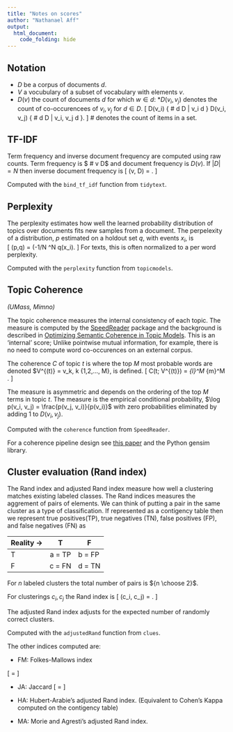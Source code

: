 ```yaml
---
title: "Notes on scores"
author: "Nathanael Aff"
output: 
  html_document:
    code_folding: hide
---
```


## Notation 

* $D$ be a corpus of documents $d$.
* $V$ a vocubulary of a subset of vocabulary with elements $v$. 
* $D(v)$ the count of documents $d$ for which $w \in d$:
*$D(v_i, v_j)$ denotes the count of co-occurencees of $v_i, v_j$ for 
$d \in D$. 
\[
  D(v_i) \equiv \{ \# d \in D | v_i \in d \} \quad \text{ and }
  \quad D(v_i, v_j) \equiv \{ \# d \in D | v_i, v_j \in d \}.
\]
$\#$ denotes the count of items in a set.

## TF-IDF 

Term frequency and inverse document frequency are computed using raw counts. Term frequency is $ \# v \in D$ and document frequency is $D(v)$.
If $|D| = N$ then inverse document frequency is 
\[
  \text{idf}(v, D) = \log \frac{N}{D(v)}.
\]

Computed with the `bind_tf_idf` function from `tidytext`.

## Perplexity 

The perplexity estimates how well the learned probability distribution of topics over documents fits new samples from a document. The perpelexity of a distribution, $p$ estimated on a holdout set $q$, with events $x_i$, is  
\[
  \text{Perplexity}(p,q) = \exp(-1/N \sum^N \log q(x_i).
\]
For texts, this is often normalized to a per word perplexity. 

Computed with the `perplexity` function from `topicmodels`.



## Topic Coherence 

_(UMass, Mimno)_

The topic coherence measures the internal consistency of each topic. The measure is computed by the [SpeedReader](https://github.com/matthewjdenny/SpeedReader) package and the background is described in [Optimizing Semantic Coherence in Topic Models](http://dirichlet.net/pdf/mimno11optimizing.pdf). This is an 'internal' score; Unlike pointwise mutual information, for example, there is no need to compute word co-occurences on an external corpus.


The coherence $C$ of topic $t$ is where the top $M$ most probable words are denoted $V^{(t)} = v_k, k \in \{1,2,..., M\}, is defined. 
\[
 C(t; V^{(t)}) = \sum_{l}^M \sum_{m}^M \log 
 \frac{D(v_m^{(t)}, v_l^{(t)}) + 1}{ D(v_l^{(t)})}. 
\]

The measure is asymmetric and depends on the ordering of the top $M$ terms in topic $t$. The measure is the empirical conditional probability, $\log p(v_i, v_j) = \frac{p(v_j, v_i)}{p(v_i)}$ with zero probabilities eliminated by adding 1 to $D(v_i, v_j)$. 

Computed with the `coherence` function from `SpeedReader`.

For a coherence pipeline design see [this paper](`http://svn.aksw.org/papers/2015/WSDM_Topic_Evaluation/public.pdf) and the Python gensim library. 

## Cluster evaluation (Rand index)

The Rand index and adjusted Rand index measure how well a clustering matches existing labeled classes. The Rand indices measures the aggrement of pairs of elements. We can think of putting a pair in the same cluster as a type of classification. If represented as a contigency table then we represent true positives(TP), true negatives (TN), false positives (FP), and false negatives (FN) as

| Reality $\to$  | T    | F       |
|---|:----------:|---------| 
| T |a = TP      | b = FP  | 
| F |c = FN      | d = TN  |

For $n$ labeled clusters the total number of pairs is ${n \choose 2}$.

For clusterings $c_i, c_j$ the Rand index is
\[
  \text{Rand}(c_i, c_j)  = \frac{a + d}{{n \choose 2}}. 
\]

The adjusted Rand index adjusts for the expected number of randomly correct clusters. 

Computed with the `adjustedRand` function from `clues`.

The other indices computed are: 

* FM: Folkes-Mallows index 

\[
  \text{FM} =  \frac{a}{\sqrt{(a + b)(a + c)}}
\]

* JA: Jaccard 
\[
  \text{JA} =  \frac{a}{a + b + c}
\] 

* HA: Hubert-Arabie's adjusted Rand index. (Equivalent to Cohen's Kappa computed on the contigency table)

* MA: Morie and Agresti's adjusted Rand index.
